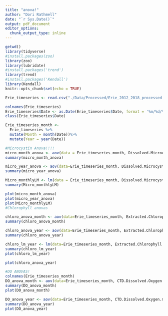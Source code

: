 ```yaml
---
title: "anova!"
author: "Dori Rathmell"
date: "`r Sys.Date()`"
output: pdf_document
editor_options: 
  chunk_output_type: inline
---
```


```r

getwd()
library(tidyverse)
#install.packages(zoo)
library(zoo)
library(lubridate)
#install.packages('trend')
library(trend)
#install.packages('Kendall')
library(Kendall)
knitr::opts_chunk$set(echo = TRUE)

Erie_timeseries <- read.csv("./Data/Processed/Erie_2012_2018_processed.csv")

colnames(Erie_timeseries)
Erie_timeseries$Date <- as.Date(Erie_timeseries$Date, format = '%m/%d/%Y')
class(Erie_timeseries$Date)

Erie_timeseries_month <-
  Erie_timeseries %>% 
  mutate(Month = month(Date))%>%
  mutate(Year = year(Date))

#Microcystin Anova!!!!
micro_month_anova <- aov(data = Erie_timeseries_month, Dissolved.Microcystin.b5g.L ~ Month)
summary(micro_month_anova)

micro_year_anova <- aov(data=Erie_timeseries_month, Dissolved.Microcystin.b5g.L ~ Year)
summary(micro_year_anova)

Micro_monthlyLM <- lm(data = Erie_timeseries_month, Dissolved.Microcystin.b5g.L ~ Month)
summary(Micro_monthlyLM)

plot(micro_month_anova)
plot(micro_year_anova)
plot(Micro_monthlyLM)
#Chlorophyll anovas

chloro_anova_month <- aov(data=Erie_timeseries_month, Extracted.Chlorophyll.a.b5g.L ~ Month)
summary(chloro_anova_month)

chloro_anova_year <- aov(data=Erie_timeseries_month, Extracted.Chlorophyll.a.b5g.L ~ Year)
summary(chloro_anova_year)

chloro_lm_year <- lm(data=Erie_timeseries_month, Extracted.Chlorophyll.a.b5g.L~Month)
summary(chloro_lm_year)
plot(chloro_lm_year)

plot(chloro_anova_year)

#DO ANOVAS!
colnames(Erie_timeseries_month)
DO_anova_month <- aov(data=Erie_timeseries_month, CTD.Dissolved.Oxygen.mg.L ~ Month)
summary(DO_anova_month)
plot(DO_anova_month)

DO_anova_year <- aov(data=Erie_timeseries_month, CTD.Dissolved.Oxygen.mg.L~Year)
summary(DO_anova_year)
plot(DO_anova_year)


```


